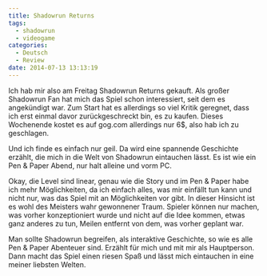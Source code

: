 ```yaml
---
title: Shadowrun Returns
tags:
  - shadowrun
  - videogame
categories:
  - Deutsch
  - Review
date: 2014-07-13 13:13:19
---
```


Ich hab mir also am Freitag Shadowrun Returns gekauft. Als großer Shadowrun Fan hat mich das Spiel schon interessiert, seit dem es angekündigt war. Zum Start hat es allerdings so viel Kritik geregnet, dass ich erst einmal davor zurückgeschreckt bin, es zu kaufen. Dieses Wochenende kostet es auf gog.com allerdings nur 6$, also hab ich zu geschlagen.

Und ich finde es einfach nur geil. Da wird eine spannende Geschichte erzählt, die mich in die Welt von Shadowrun eintauchen lässt. Es ist wie ein Pen &amp; Paper Abend, nur halt alleine und vorm PC.

Okay, die Level sind linear, genau wie die Story und im Pen &amp; Paper habe ich mehr Möglichkeiten, da ich einfach alles, was mir einfällt tun kann und nicht nur, was das Spiel mit an Möglichkeiten vor gibt. In dieser Hinsicht ist es wohl des Meisters wahr gewonnener Traum. Spieler können nur machen, was vorher konzeptioniert wurde und nicht auf die Idee kommen, etwas ganz anderes zu tun, Meilen entfernt von dem, was vorher geplant war.

Man sollte Shadowrun begreifen, als interaktive Geschichte, so wie es alle Pen &amp; Paper Abenteuer sind. Erzählt für mich und mit mir als Hauptperson. Dann macht das Spiel einen riesen Spaß und lässt mich eintauchen in eine meiner liebsten Welten.
